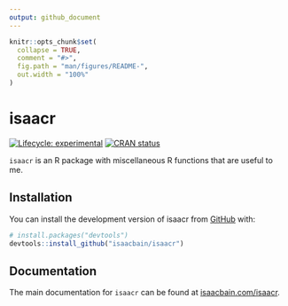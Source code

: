```yaml
---
output: github_document
---
```


<!-- README.md is generated from README.Rmd. Please edit that file -->

```r
knitr::opts_chunk$set(
  collapse = TRUE,
  comment = "#>",
  fig.path = "man/figures/README-",
  out.width = "100%"
)
```

# isaacr

<!-- badges: start -->
[![Lifecycle: experimental](https://img.shields.io/badge/lifecycle-experimental-orange.svg)](https://lifecycle.r-lib.org/articles/stages.html#experimental)
[![CRAN status](https://www.r-pkg.org/badges/version/koordinatr)](https://CRAN.R-project.org/package=koordinatr)
<!-- badges: end -->

`isaacr` is an R package with miscellaneous R functions that are useful to me.

## Installation

You can install the development version of isaacr from [GitHub](https://github.com/) with:

``` r
# install.packages("devtools")
devtools::install_github("isaacbain/isaacr")
```

## Documentation

The main documentation for `isaacr` can be found at [isaacbain.com/isaacr](https://isaacbain.com/isaacr/).

